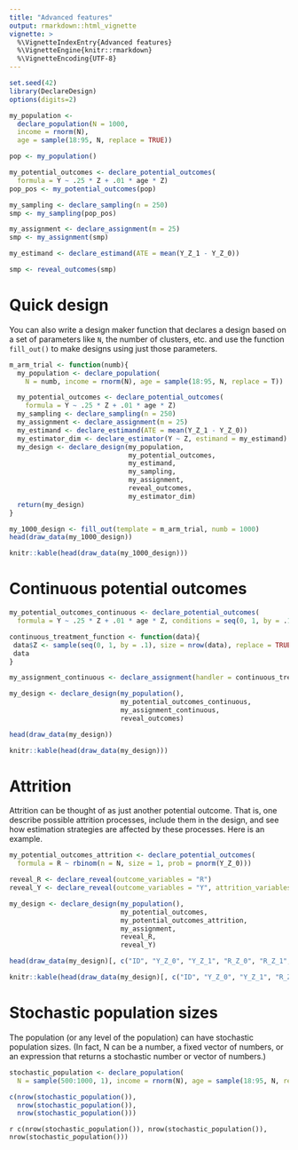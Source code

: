 ```yaml
---
title: "Advanced features"
output: rmarkdown::html_vignette
vignette: >
  %\VignetteIndexEntry{Advanced features}
  %\VignetteEngine{knitr::rmarkdown}
  %\VignetteEncoding{UTF-8}
---
```


```r
set.seed(42)
library(DeclareDesign)
options(digits=2)

my_population <-
  declare_population(N = 1000,
  income = rnorm(N),
  age = sample(18:95, N, replace = TRUE))

pop <- my_population()

my_potential_outcomes <- declare_potential_outcomes(
  formula = Y ~ .25 * Z + .01 * age * Z)
pop_pos <- my_potential_outcomes(pop)

my_sampling <- declare_sampling(n = 250)
smp <- my_sampling(pop_pos)

my_assignment <- declare_assignment(m = 25)
smp <- my_assignment(smp)

my_estimand <- declare_estimand(ATE = mean(Y_Z_1 - Y_Z_0))

smp <- reveal_outcomes(smp)
```

# Quick design

You can also write a design maker function that declares a design based on a set of parameters like `N`, the number of clusters, etc. and use the function `fill_out()` to make designs using just those parameters.

```r
m_arm_trial <- function(numb){
  my_population <- declare_population(
    N = numb, income = rnorm(N), age = sample(18:95, N, replace = T))

  my_potential_outcomes <- declare_potential_outcomes(
    formula = Y ~ .25 * Z + .01 * age * Z)
  my_sampling <- declare_sampling(n = 250)
  my_assignment <- declare_assignment(m = 25)
  my_estimand <- declare_estimand(ATE = mean(Y_Z_1 - Y_Z_0))
  my_estimator_dim <- declare_estimator(Y ~ Z, estimand = my_estimand)
  my_design <- declare_design(my_population,
                              my_potential_outcomes,
                              my_estimand,
                              my_sampling,
                              my_assignment,
                              reveal_outcomes,
                              my_estimator_dim)
  return(my_design)
}

my_1000_design <- fill_out(template = m_arm_trial, numb = 1000)
head(draw_data(my_1000_design))
```
```r
knitr::kable(head(draw_data(my_1000_design)))
```

# Continuous potential outcomes

```r
my_potential_outcomes_continuous <- declare_potential_outcomes(
  formula = Y ~ .25 * Z + .01 * age * Z, conditions = seq(0, 1, by = .1))

continuous_treatment_function <- function(data){
 data$Z <- sample(seq(0, 1, by = .1), size = nrow(data), replace = TRUE)
 data
}

my_assignment_continuous <- declare_assignment(handler = continuous_treatment_function)

my_design <- declare_design(my_population(),
                            my_potential_outcomes_continuous,
                            my_assignment_continuous,
                            reveal_outcomes)

head(draw_data(my_design))
```
```r
knitr::kable(head(draw_data(my_design)))
```

# Attrition

Attrition can be thought of as just another potential outcome. That is, one describe possible attrition processes, include them in the design, and see how estimation strategies are affected by these processes. Here is an example. 

```r
my_potential_outcomes_attrition <- declare_potential_outcomes(
  formula = R ~ rbinom(n = N, size = 1, prob = pnorm(Y_Z_0)))

reveal_R <- declare_reveal(outcome_variables = "R")
reveal_Y <- declare_reveal(outcome_variables = "Y", attrition_variables = "R")

my_design <- declare_design(my_population(),
                            my_potential_outcomes,
                            my_potential_outcomes_attrition,
                            my_assignment,
                            reveal_R,
                            reveal_Y)

head(draw_data(my_design)[, c("ID", "Y_Z_0", "Y_Z_1", "R_Z_0", "R_Z_1", "Z", "R", "Y")])
```
```r
knitr::kable(head(draw_data(my_design)[, c("ID", "Y_Z_0", "Y_Z_1", "R_Z_0", "R_Z_1", "Z", "R", "Y")]))
```

# Stochastic population sizes

The population (or any level of the population) can have stochastic population sizes. (In fact, N can be a number, a fixed vector of numbers, or an expression that returns a stochastic number or vector of numbers.)

```r
stochastic_population <- declare_population(
  N = sample(500:1000, 1), income = rnorm(N), age = sample(18:95, N, replace = TRUE))

c(nrow(stochastic_population()), 
  nrow(stochastic_population()), 
  nrow(stochastic_population()))
```
`r c(nrow(stochastic_population()), nrow(stochastic_population()), nrow(stochastic_population()))`
